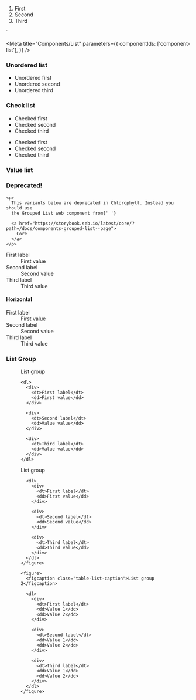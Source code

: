 
  <ol>
      <li>First</li>
      <li>Second</li>
      <li>Third</li>
  </ol>
`

<Meta
  title="Components/List"
  parameters={{
    componentIds: ['component-list'],
  }}
/>

### Unordered list

<Canvas>
  <ul>
    <li>Unordered first</li>
    <li>Unordered second</li>
    <li>Unordered third</li>
  </ul>
</Canvas>

### Check list

<Canvas>
  <ul class="check">
    <li>Checked first</li>
    <li>Checked second</li>
    <li>Checked third</li>
  </ul>

  <ul class="check primary">
    <li>Checked first</li>
    <li>Checked second</li>
    <li>Checked third</li>
  </ul>
</Canvas>

### Value list

<div role="alert" class="warning mb-7 mt-5 w-100">
  <main>
    <h3>Deprecated!</h3>

    <p>
      This variants below are deprecated in Chlorophyll. Instead you should use
      the Grouped List web component from{' '}

      <a href="https://storybook.seb.io/latest/core/?path=/docs/components-grouped-list--page">
        Core
      </a>
    </p>
  </main>
</div>

<Canvas>
  <dl class="gds-list">
    <dt>First label</dt>
    <dd>First value</dd>
    <dt>Second label</dt>
    <dd>Second value</dd>
    <dt>Third label</dt>
    <dd>Third value</dd>
  </dl>
</Canvas>

#### Horizontal

<Canvas>
  <dl class="gds-list gds-list--horizontal">
    <dt>First label</dt>
    <dd>First value</dd>
    <dt>Second label</dt>
    <dd>Second value</dd>
    <dt>Third label</dt>
    <dd>Third value</dd>
  </dl>
</Canvas>

### List Group

<Canvas>
  <figure>
    <figcaption class="table-list-caption">List group</figcaption>

    <dl>
      <div>
        <dt>First label</dt>
        <dd>First value</dd>
      </div>

      <div>
        <dt>Second label</dt>
        <dd>Value value</dd>
      </div>

      <div>
        <dt>Third label</dt>
        <dd>Value value</dd>
      </div>
    </dl>
  </figure>
</Canvas>

<Canvas>
  <div>
    <figure>
      <figcaption class="table-list-caption">List group</figcaption>

      <dl>
        <div>
          <dt>First label</dt>
          <dd>First value</dd>
        </div>

        <div>
          <dt>Second label</dt>
          <dd>Second value</dd>
        </div>

        <div>
          <dt>Third label</dt>
          <dd>Third value</dd>
        </div>
      </dl>
    </figure>

    <figure>
      <figcaption class="table-list-caption">List group 2</figcaption>

      <dl>
        <div>
          <dt>First label</dt>
          <dd>Value 1</dd>
          <dd>Value 2</dd>
        </div>

        <div>
          <dt>Second label</dt>
          <dd>Value 1</dd>
          <dd>Value 2</dd>
        </div>

        <div>
          <dt>Third label</dt>
          <dd>Value 1</dd>
          <dd>Value 2</dd>
        </div>
      </dl>
    </figure>
  </div>
</Canvas>
